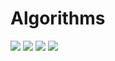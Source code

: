 # Algorithms

![](../img/kmeans1.png)
![](../img/kmeans2.png)
![](../img/kmeans3.png)
![](../img/kmeans4.png)
